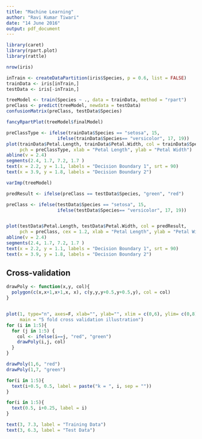 ```yaml
---
title: "Machine Learning"
author: "Ravi Kumar Tiwari"
date: "14 June 2016"
output: pdf_document
---
```



```r
library(caret)
library(rpart.plot)
library(rattle)
```

```r
nrow(iris)
```


```r
inTrain <- createDataPartition(iris$Species, p = 0.6, list = FALSE)
trainData <- iris[inTrain,]
testData <- iris[-inTrain,]
```

```r
treeModel <- train(Species ~ ., data = trainData, method = "rpart")
preClass <- predict(treeModel, newdata = testData)
confusionMatrix(preClass, testData$Species)
```

```r
fancyRpartPlot(treeModel$finalModel)  
```

```r
preClassType <- ifelse(trainData$Species == "setosa", 15, 
                   ifelse(trainData$Species== "versicolor", 17, 19))
plot(trainData$Petal.Length, trainData$Petal.Width, col = trainData$Species, 
     pch = preClassType, xlab = "Petal Length", ylab = "Petal Width")
abline(v = 2.4)
segments(2.4, 1.7, 7.2, 1.7 )
text(x = 2.2, y = 1.1, labels = "Decision Boundary 1", srt = 90)
text(x = 3.9, y = 1.8, labels = "Decision Boundary 2")
```

```r
varImp(treeModel)
```


```r
predResult <- ifelse(preClass == testData$Species, "green", "red")

preClass <- ifelse(testData$Species == "setosa", 15, 
                   ifelse(testData$Species== "versicolor", 17, 19))


plot(testData$Petal.Length, testData$Petal.Width, col = predResult, 
     pch = preClass, cex = 1.2, xlab = "Petal Length", ylab = "Petal Width")
abline(v = 2.4)
segments(2.4, 1.7, 7.2, 1.7 )
text(x = 2.2, y = 1.1, labels = "Decision Boundary 1", srt = 90)
text(x = 3.9, y = 1.8, labels = "Decision Boundary 2")
```

## Cross-validation
```r
drawPoly <- function(x,y, col){
  polygon(c(x,x+1,x+1,x, x), c(y,y,y+0.5,y+0.5,y), col = col)
}


plot(1, type="n", axes=F, xlab="", ylab="", xlim = c(0,6), ylim= c(0,8),
     main = "5 fold cross validation illustration")
for (i in 1:5){
  for (j in 1:5) {
    col <- ifelse(i==j, "red", "green")
    drawPoly(i,j, col)
  }
}

drawPoly(1,6, "red")
drawPoly(1,7, "green")

for(i in 1:5){
  text(i+0.5, 0.5, label = paste("k = ", i, sep = ""))
}

for(i in 1:5){
  text(0.5, i+0.25, label = i)
}

text(3, 7.3, label = "Training Data")
text(3, 6.3, label = "Test Data")
```

